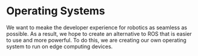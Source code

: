 # Operating Systems

We want to meake the developer experience for robotics as seamless as possible. As a result, we hope to create an alternative to ROS that is easier to use and more powerful. To do this, we are creating our own operating system to run on edge computing devices.